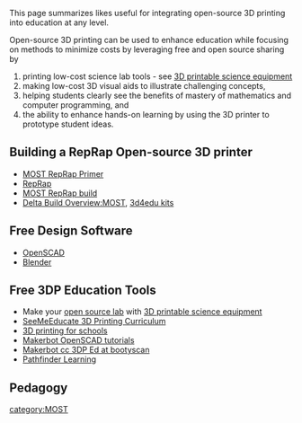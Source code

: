 {{MOST}}


This page summarizes likes useful for integrating open-source 3D printing into education at any level.

Open-source 3D printing can be used to enhance education while focusing on methods to minimize costs by leveraging free and open source sharing by
# printing low-cost science lab tools - see [[3D printable science equipment]]
# making low-cost 3D visual aids to illustrate challenging concepts,
# helping students clearly see the benefits of mastery of mathematics and computer programming, and
# the ability to enhance hands-on learning by using the 3D printer to prototype student ideas. 



==Building a RepRap Open-source 3D printer==
* [[MOST RepRap Primer]]
* [[RepRap]]
* [[MOST RepRap build‎ ]]
* [[Delta Build Overview:MOST‎]], [http://www.3d4edu.com/home 3d4edu kits]


==Free Design Software==
* [[OpenSCAD]]
* [[Blender]]


==Free 3DP Education Tools==

* Make your [[open source lab]] with [[3D printable science equipment]]
* [https://docs.google.com/document/d/1fzFSsgQon7SlSW358gD3rN3KAvU8UWvK5tZ8eNzuepg/edit?pli=1 SeeMeEducate 3D Printing Curriculum]
* [http://3dinsider.com/3d-printing-schools/ 3D printing for schools]
* [http://www.makerbot.com/tutorials/openscad-tutorials/ Makerbot OpenSCAD tutorials]
* [http://bootyscan.com/ Makerbot cc 3DP Ed at bootyscan]
* [http://pathfinderlearning.org/index.html Pathfinder Learning]

==Pedagogy==


[[category:MOST]]